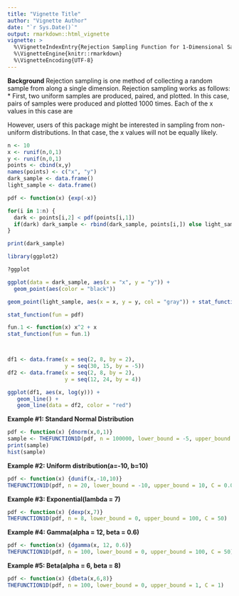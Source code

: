 ```yaml
---
title: "Vignette Title"
author: "Vignette Author"
date: "`r Sys.Date()`"
output: rmarkdown::html_vignette
vignette: >
  %\VignetteIndexEntry{Rejection Sampling Function for 1-Dimensional Samples}
  %\VignetteEngine{knitr::rmarkdown}
  %\VignetteEncoding{UTF-8}
---
```


**Background** 
Rejection sampling is one method of collecting a random sample from along a single dimension.  Rejection sampling works as follows: 
* First, two uniform samples are produced, paired, and plotted.  In this case, pairs of samples were produced and plotted 1000 times.  Each of the x values in this case are 

However, users of this package might be interested in sampling from non-uniform distributions.  In that case, the x values will not be equally likely.  


```r
n <- 10
x <- runif(n,0,1)
y <- runif(n,0,1)
points <- cbind(x,y)
names(points) <- c("x", "y")
dark_sample <- data.frame()
light_sample <- data.frame()

pdf <- function(x) {exp(-x)}

for(i in 1:n) {
  dark <- points[i,2] < pdf(points[i,1])
  if(dark) dark_sample <- rbind(dark_sample, points[i,]) else light_sample <- rbind(light_sample, points[i,])
}

print(dark_sample)

library(ggplot2)

?ggplot

ggplot(data = dark_sample, aes(x = "x", y = "y")) +
  geom_point(aes(color = "black"))

geom_point(light_sample, aes(x = x, y = y, col = "gray")) + stat_function(fun = pdf)

stat_function(fun = pdf)

fun.1 <- function(x) x^2 + x
stat_function(fun = fun.1)



df1 <- data.frame(x = seq(2, 8, by = 2),
                  y = seq(30, 15, by = -5))
df2 <- data.frame(x = seq(2, 8, by = 2),
                  y = seq(12, 24, by = 4))

ggplot(df1, aes(x, log(y))) + 
   geom_line() +
   geom_line(data = df2, color = "red")

```


**Example #1: Standard Normal Distribution**
```r
pdf <- function(x) {dnorm(x,0,1)}
sample <- THEFUNCTION1D(pdf, n = 100000, lower_bound = -5, upper_bound = 5, C = 0.4)
print(sample)
hist(sample)
```


**Example #2: Uniform distribution(a=-10, b=10)**
```r
pdf <- function(x) {dunif(x,-10,10)}
THEFUNCTION1D(pdf, n = 20, lower_bound = -10, upper_bound = 10, C = 0.06)
```

**Example #3: Exponential(lambda = 7)**
```r
pdf <- function(x) {dexp(x,7)}
THEFUNCTION1D(pdf, n = 8, lower_bound = 0, upper_bound = 100, C = 50)
```


**Example #4: Gamma(alpha = 12, beta = 0.6)**
```r
pdf <- function(x) {dgamma(x, 12, 0.6)}
THEFUNCTION1D(pdf, n = 100, lower_bound = 0, upper_bound = 100, C = 50)
```

**Example #5: Beta(alpha = 6, beta = 8)**
```r
pdf <- function(x) {dbeta(x,6,8)}
THEFUNCTION1D(pdf, n = 100, lower_bound = 0, upper_bound = 1, C = 1)
```


